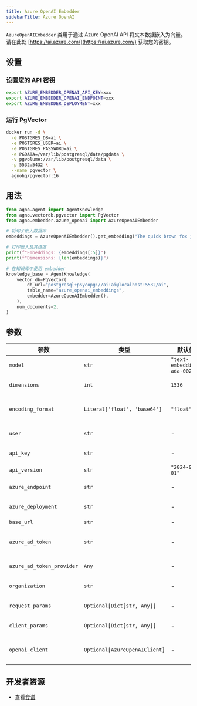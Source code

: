 ```yaml
---
title: Azure OpenAI Embedder
sidebarTitle: Azure OpenAI
---
```


`AzureOpenAIEmbedder` 类用于通过 Azure OpenAI API 将文本数据嵌入为向量。请在此处 [https://ai.azure.com/](https://ai.azure.com/) 获取您的密钥。

## 设置

### 设置您的 API 密钥

```bash
export AZURE_EMBEDDER_OPENAI_API_KEY=xxx
export AZURE_EMBEDDER_OPENAI_ENDPOINT=xxx
export AZURE_EMBEDDER_DEPLOYMENT=xxx
```

### 运行 PgVector
```bash
docker run -d \
  -e POSTGRES_DB=ai \
  -e POSTGRES_USER=ai \
  -e POSTGRES_PASSWORD=ai \
  -e PGDATA=/var/lib/postgresql/data/pgdata \
  -v pgvolume:/var/lib/postgresql/data \
  -p 5532:5432 \
  --name pgvector \
  agnohq/pgvector:16
```

## 用法

```python cookbook/embedders/azure_embedder.py
from agno.agent import AgentKnowledge
from agno.vectordb.pgvector import PgVector
from agno.embedder.azure_openai import AzureOpenAIEmbedder

# 将句子嵌入数据库
embeddings = AzureOpenAIEmbedder().get_embedding("The quick brown fox jumps over the lazy dog.")

# 打印嵌入及其维度
print(f"Embeddings: {embeddings[:5]}")
print(f"Dimensions: {len(embeddings)}")

# 在知识库中使用 embedder
knowledge_base = AgentKnowledge(
    vector_db=PgVector(
        db_url="postgresql+psycopg://ai:ai@localhost:5532/ai",
        table_name="azure_openai_embeddings",
        embedder=AzureOpenAIEmbedder(),
    ),
    num_documents=2,
)
```

## 参数

| 参数                 | 类型                          | 默认值                   | 描述                                                                 |
| -------------------- | ----------------------------- | ------------------------ | -------------------------------------------------------------------- |
| `model`              | `str`                         | `"text-embedding-ada-002"` | 用于生成嵌入的模型名称。                                           |
| `dimensions`         | `int`                         | `1536`                   | 模型生成的嵌入的维度。                                               |
| `encoding_format`    | `Literal['float', 'base64']`  | `"float"`                | 嵌入被编码的格式。选项是“float”或“base64”。                           |
| `user`               | `str`                         | -                        | 与 API 请求关联的用户。                                              |
| `api_key`            | `str`                         | -                        | 用于身份验证请求的 API 密钥。                                        |
| `api_version`        | `str`                         | `"2024-02-01"`           | 用于请求的 API 版本。                                                |
| `azure_endpoint`     | `str`                         | -                        | API 请求的 Azure 端点。                                              |
| `azure_deployment`   | `str`                         | -                        | API 请求的 Azure 部署名称。                                          |
| `base_url`           | `str`                         | -                        | API 端点的基本 URL。                                                 |
| `azure_ad_token`     | `str`                         | -                        | 用于身份验证的 Azure Active Directory 令牌。                         |
| `azure_ad_token_provider` | `Any`                         | -                        | 用于获取 Azure AD 令牌的提供者。                                     |
| `organization`       | `str`                         | -                        | 与 API 请求关联的组织。                                              |
| `request_params`     | `Optional[Dict[str, Any]]`    | -                        | 要包含在 API 请求中的其他参数。可选。                                |
| `client_params`      | `Optional[Dict[str, Any]]`    | -                        | 用于配置 API 客户端的其他参数。可选。                                |
| `openai_client`      | `Optional[AzureOpenAIClient]` | -                        | 用于进行 API 请求的 AzureOpenAIClient 实例。可选。                    |

## 开发者资源
- 查看[食谱](https://github.com/agno-agi/agno/blob/main/cookbook/agent_concepts/knowledge/embedders/azure_embedder.py)
